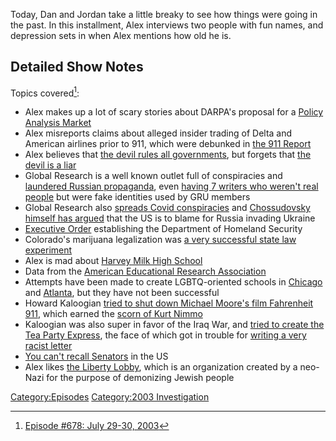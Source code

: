 {{DEFAULTSORT:
    #_EPISODE_0678:July 29-30, 2003
}}{{Episode
    | title             = July 29-30, 2003
    | caption           = [https://knowledgefight.libsyn.com/678-july-29-30-2003 Listen to this episode on Libsyn]
    | episodeNumber     = 678
    | length            = 01:53:47
    | airDate           = May 9, 2022
    | coverageStartDate = July 29, 2003
    | coverageEndDate   = July 30, 2003
    | episodeType       = [[:Category:2003 Investigation|2003 Investigation]]
    | previousEpisode   = [[677: May 4, 2022]]
    | nextEpisode       = [[679: May 9, 2022]]
}}

{{Stub}}

Today, Dan and Jordan take a little breaky to see how things were going in the past. In this installment, Alex interviews two people with fun names, and depression sets in when Alex mentions how old he is.

==Detailed Show Notes==

Topics covered<ref>[https://knowledgefight.com/research/2022/5/8/episode-678-july-29-30-2022 Episode #678: July 29-30, 2003]</ref>:

*Alex makes up a lot of scary stories about DARPA's proposal for a [https://ciaotest.cc.columbia.edu/olj/si/si_2_9/si_2_9_lor01.pdf Policy Analysis Market]
*Alex misreports claims about alleged insider trading of Delta and American airlines prior to 911, which were debunked in [https://www.9-11commission.gov/report/911Report.pdf the 911 Report]
*Alex believes that [https://www.biblegateway.com/passage/?search=Luke%204&version=KJV the devil rules all governments], but forgets that [https://www.biblegateway.com/passage/?search=John%208%3A44&version=NIV the devil is a liar]
*Global Research is a well known outlet full of conspiracies and [https://www.cbc.ca/news/science/russian-disinformation-global-research-website-1.5767208 laundered Russian propaganda], even [https://www.state.gov/wp-content/uploads/2020/08/Pillars-of-Russia%E2%80%99s-Disinformation-and-Propaganda-Ecosystem_08-04-20.pdf having 7 writers who weren't real people] but were fake identities used by GRU members
*Global Research also [https://apnews.com/article/conspiracy-theories-iran-only-on-ap-media-misinformation-bfca6d5b236a29d61c4dd38702495ffe spreads Covid conspiracies] and [https://marktaliano.net/the-neoliberal-neo-nazi-coup-in-ukraine-with-michel-chossudovsky/ Chossudovsky himself has argued] that the US is to blame for Russia invading Ukraine
*[https://www.govinfo.gov/content/pkg/WCPD-2001-10-15/pdf/WCPD-2001-10-15-Pg1434.pdf Executive Order] establishing the Department of Homeland Security
*Colorado's marijuana legalization was [https://www.forbes.com/sites/roberthoban/2021/05/23/the-success-of-colorados-marijuana-tax-dollars/?sh=42f1a8d7529d a very successful state law experiment]
*Alex is mad about [https://www.schools.nyc.gov/schools/M586 Harvey Milk High School]
*Data from the [https://www.utep.edu/education/el3lab/_Files/docs/LGBTQ-Fact-Sheet---Student-Achievement-and-Educational-Attainment.pdf American Educational Research Association]
*Attempts have been made to create LGBTQ-oriented schools in [https://chicago.gopride.com/news/article.cfm/articleid/6567025 Chicago] and [https://thegavoice.com/news/pride-school-atlanta-closes-their-doors/ Atlanta], but they have not been successful
*Howard Kaloogian [https://www.mcall.com/news/mc-xpm-2004-06-23-3534097-story.html tried to shut down Michael Moore's film Fahrenheit 911], which earned the [https://web.archive.org/web/20040626154452/http://www.altpr.org/modules.php?file=article&mode=thread&name=News&op=modload&order=0&sid=201&thold=0 scorn of Kurt Nimmo]
*Kaloogian was also super in favor of the Iraq War, and [https://web.archive.org/web/20090904162153/http://tpmmuckraker.talkingpointsmemo.com/2009/09/legendary_gop_bamboozler_hitches_wagon_to_tea_part.php tried to create the Tea Party Express], the face of which got in trouble for [https://web.archive.org/web/20100723230621/https://www.nydailynews.com/news/politics/2010/07/18/2010-07-18_tea_party_express_leader_mark_williams_expelled_over_colored_people_letter.html writing a very racist letter]
*[https://www.cga.ct.gov/PS98/rpt%5Colr%5Chtm/98-R-1540.htm You can't recall Senators] in the US
*Alex likes [https://www.adl.org/sites/default/files/documents/assets/pdf/combating-hate/Willis-Carto-Extremism-in-America.pdf the Liberty Lobby], which is an organization created by a neo-Nazi for the purpose of demonizing Jewish people

[[Category:Episodes]]
[[Category:2003 Investigation]]